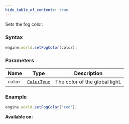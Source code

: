 ```yaml
---
hide_table_of_contents: true
---
```



Sets the fog color.

### Syntax

```js
engine.world.setFogColor(color);
```

### Parameters

| Name    | Type                                | Description                    |
| ------- | ----------------------------------- | ------------------------------ |
| `color` | [`ColorType`](/sdk/types/ColorType) | The color of the global light. |

### Example

```js
engine.world.setFogColor('red');
```

**Available on:** <ClientTag />
